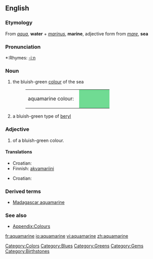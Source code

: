 {{wikipedia}}
==English==

===Etymology===
From {{L.}} ''[[aqua]]'', '''water''' + ''[[marinus]]'', '''marine''', adjective form from ''[[mare]]'', '''sea'''

===Pronunciation===
*:Rhymes: [[Rhymes:English:-iːn|-iːn]]

===Noun===
{{en-noun}}

# {{colour}} the bluish-green [[colour]] of the sea
#:<table><tr><td>aquamarine colour: &nbsp;</td><td bgcolor="#70DB93" width="80">&nbsp; </td></tr></table>
# a bluish-green type of [[beryl]]

===Adjective===
{{en-adj}}

# {{color}} of a bluish-green colour.

====Translations====
{{trans-top|aquamarine colour}}
*Croatian: {{t|hr|akvamarin|m}}
*Finnish: [[akvamariini]]
{{trans-bottom}}

{{trans-top|type of beryl}}
*Croatian: {{t|hr|akvamarin|m}}
{{trans-mid}}
{{trans-bottom}}

===Derived terms===
*[[Madagascar aquamarine]]

===See also===
*[[Wiktionary_Appendix:Colours|Appendix:Colours]]

[[Category:Colors]]
[[Category:Blues]]
[[Category:Greens]]
[[Category:Gems]]
[[Category:Birthstones]]

[[fr:aquamarine]]
[[io:aquamarine]]
[[vi:aquamarine]]
[[zh:aquamarine]]